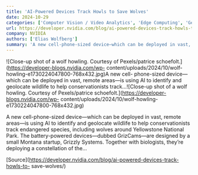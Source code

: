 ```yaml
---
title: 'AI-Powered Devices Track Howls to Save Wolves'
date: 2024-10-29
categories: ['Computer Vision / Video Analytics', 'Edge Computing', 'Generative AI', 'Top Stories', 'AI Impact', 'featured']
url: https://developer.nvidia.com/blog/ai-powered-devices-track-howls-to-save-wolves/
company: NVIDIA
authors: ['Elias Wolfberg']
summary: 'A new cell-phone-sized device—which can be deployed in vast, remote areas—is using AI to identify and geolocate wildlife to help conservationists track...'
---
```



![Close-up shot of a wolf howling. Courtesy of Pexels/patrice
schoefolt.](https://developer-blogs.nvidia.com/wp-
content/uploads/2024/10/wolf-howling-e1730224047800-768x432.jpg)A new cell-
phone-sized device—which can be deployed in vast, remote areas—is using AI to
identify and geolocate wildlife to help conservationists track...![Close-up
shot of a wolf howling. Courtesy of Pexels/patrice
schoefolt.](https://developer-blogs.nvidia.com/wp-
content/uploads/2024/10/wolf-howling-e1730224047800-768x432.jpg)

A new cell-phone-sized device—which can be deployed in vast, remote areas—is
using AI to identify and geolocate wildlife to help conservationists track
endangered species, including wolves around Yellowstone National Park. The
battery-powered devices—dubbed GrizCams—are designed by a small Montana
startup, Grizzly Systems. Together with biologists, they’re deploying a
constellation of the…

[Source](https://developer.nvidia.com/blog/ai-powered-devices-track-howls-to-
save-wolves/)


